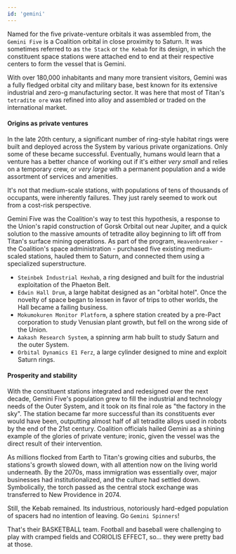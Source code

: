 ```yaml
---
id: 'gemini'
---
```



Named for the five private-venture orbitals it was assembled from, the `Gemini Five` is a Coalition orbital in close proximity to Saturn. It was sometimes referred to as `the Stack` or `the Kebab` for its design, in which the constituent space stations were attached end to end at their respective centers to form the vessel that is Gemini.

With over 180,000 inhabitants and many more transient visitors, Gemini was a fully fledged orbital city and military base, best known for its extensive industrial and zero-g manufacturing sector. It was here that most of Titan's `tetradite ore` was refined into alloy and assembled or traded on the international market.

#### Origins as private ventures

In the late 20th century, a significant number of ring-style habitat rings were built and deployed across the System by various private organizations. Only some of these became successful. Eventually, humans would learn that a venture has a better chance of working out if it's either *very small* and relies on a temporary crew, or *very large* with a permanent population and a wide assortment of services and amenities. 

It's not that medium-scale stations, with populations of tens of thousands of occupants, were inherently failures. They just rarely seemed to work out from a cost-risk perspective.

Gemini Five was the Coalition's way to test this hypothesis, a response to the Union's rapid construction of Gorsk Orbital out near Jupiter, and a quick solution to the massive amounts of tetradite alloy beginning to lift off from Titan's surface mining operations. As part of the program, `Heavenbreaker` - the Coalition's space administration - purchased five existing medium-scaled stations, hauled them to Saturn, and connected them using a specialized superstructure.

- `Steinbek Industrial Hexhab`, a ring designed and built for the industrial exploitation of the Phaeton Belt.
- `Edwin Hall Drum`, a large habitat designed as an "orbital hotel". Once the novelty of space began to lessen in favor of trips to other worlds, the Hall became a failing business.
- `Mokumokuren Monitor Platform`, a sphere station created by a pre-Pact corporation to study Venusian plant growth, but fell on the wrong side of the Union.
- `Aakash Research System`, a spinning arm hab built to study Saturn and the outer System.
- `Orbital Dynamics E1 Ferz`, a large cylinder designed to mine and exploit Saturn rings.

#### Prosperity and stability

With the constituent stations integrated and redesigned over the next decade, Gemini Five's population grew to fill the industrial and technology needs of the Outer System, and it took on its final role as "the factory in the sky". The station became far more successful than its constituents ever would have been, outputting almost half of all tetradite alloys used in robots by the end of the 21st century. Coalition officials hailed Gemini as a shining example of the glories of private venture; ironic, given the vessel was the direct result of their intervention.

As millions flocked from Earth to Titan's growing cities and suburbs, the stations's growth slowed down, with all attention now on the living world underneath. By the 2070s, mass immigration was essentially over, major businesses had institutionalized, and the culture had settled down. Symbolically, the torch passed as the central stock exchange was transferred to New Providence in 2074.

Still, the Kebab remained. Its industrious, notoriously hard-edged population of spacers had no intention of leaving. Go `Gemini Spinners`! 

<QuoteRow author={AuthorUniserve} >
That's their BASKETBALL team. Football and baseball were challenging to play with cramped fields and CORIOLIS EFFECT, so... they were pretty bad at those.
</QuoteRow>